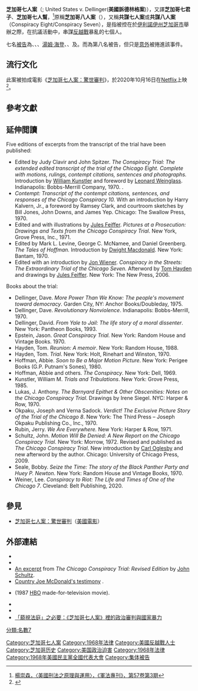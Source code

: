 {{Expand language|1=en|time=2021-05-16T10:16:13+00:00}}
{{关于||2020年改编电影|芝加哥七人案：驚世審判}}
'''芝加哥七人案'''（{{lang-en|Chicago Seven}}; United States v. Dellinger('''美國訴德林格案''')），又譯'''芝加哥七君子'''、'''芝加哥七人幫'''，<ref>[https://www.mnd.gov.tw/Upload/201107/(%E6%B3%95%E5%AD%B8%E8%AB%96%E8%、91%971)%E7%BE%8E%E5%9C%8B%E5%88%91%E6%B3%95%E4%B9%8B%E5%8E%9F%E7%90%86%E8%88%87%E9%81%8B%E7%94%A8--%E6%A5%8A%E5%B4%87%E6%A3%AE.PDF 楊崇森，〈美國刑法之原理與運用〉，《軍法專刊》，第57卷第3期]{{Dead link|date=2019年5月 |bot=InternetArchiveBot |fix-attempted=yes }}</ref>原稱'''芝加哥八人案'''（{{lang-en|Chicago Eight}}），又稱'''共謀七人案'''或'''共謀八人案'''（Conspiracy Eight/Conspiracy Seven），是指被控在{{link-en|1968年民主黨全國代表大會|1968 Democratic National Convention}}於[[伊利諾伊州|伊利諾伊州]][[芝加哥市|芝加哥市]]舉辦之際，在抗議活動中，串謀[[反戰運動|反越戰]]暴亂的七個人。

七名[[被告|被告]]為{{link-en|阿比·霍夫曼|Abbie Hoffman}}、{{link-en|傑利·魯賓|Jerry Rubin}}、{{link-en|大衛·德林格|David Dellinger}}、[[湯姆·海登|湯姆·海登]]、{{link-en|倫尼·戴維斯|Rennie Davis}}、{{link-en|約翰·弗羅因斯|John Froines}}及{{link-en|李·維納|Lee Weiner}}。而{{link-en|巴比·希爾|Bobby Seale}}為第八名被告，但只是[[意外|意外]]被捲進該事件。

== 流行文化 ==
此案被拍成電影《[[芝加哥七人案：驚世審判|芝加哥七人案：驚世審判]]》，於2020年10月16日在[[Netflix|Netflix]]上映<ref>{{cite web |title=影帝Eddie Redmayne演反戰青年 《芝加哥七人案：驚世審判》群星鬥演技 |url=https://topick.hket.com/article/2761424/%E3%80%90Netflix%E9%9B%BB%E5%BD%B1%E3%80%91%E5%BD%B1%E5%B8%9DEddie%20Redmayne%E6%BC%94%E5%8F%8D%E6%88%B0%E9%9D%92%E5%B9%B4%20%E3%80%8A%E8%8A%9D%E5%8A%A0%E5%93%A5%E4%B8%83%E4%BA%BA%E6%A1%88%EF%BC%9A%E9%A9%9A%E4%B8%96%E5%AF%A9%E5%88%A4%E3%80%8B%E7%BE%A4%E6%98%9F%E9%AC%A5%E6%BC%94%E6%8A%80%E3%80%90%E6%9C%89%E7%89%87%E3%80%91 |publisher=香港經濟日報 |accessdate=2020-10-27 |date=2020-09-24 |archive-date=2020-10-31 |archive-url=https://web.archive.org/web/20201031023001/https://topick.hket.com/article/2761424/%E3%80%90Netflix%E9%9B%BB%E5%BD%B1%E3%80%91%E5%BD%B1%E5%B8%9DEddie%20Redmayne%E6%BC%94%E5%8F%8D%E6%88%B0%E9%9D%92%E5%B9%B4%20%E3%80%8A%E8%8A%9D%E5%8A%A0%E5%93%A5%E4%B8%83%E4%BA%BA%E6%A1%88%EF%BC%9A%E9%A9%9A%E4%B8%96%E5%AF%A9%E5%88%A4%E3%80%8B%E7%BE%A4%E6%98%9F%E9%AC%A5%E6%BC%94%E6%8A%80%E3%80%90%E6%9C%89%E7%89%87%E3%80%91 |dead-url=no }}</ref>。

==參考文獻==
{{reflist}}

==延伸閲讀==
{{refbegin|2}}
;Five editions of excerpts from the transcript of the trial have been published:

* Edited by Judy Clavir and John Spitzer. ''The Conspiracy Trial: The extended edited transcript of the trial of the Chicago Eight. Complete with motions, rulings, contempt citations, sentences and photographs.'' Introduction by [[William_Kunstler|William Kunstler]] and foreword by [[Leonard_Weinglass|Leonard Weinglass]]. Indianapolis: Bobbs-Merrill Company, 1970. {{ISBN|0-224-00579-0}}. {{OCLC|16214206}}
* ''Contempt: Transcript of the contempt citations, sentences, and responses of the Chicago Conspiracy 10.'' With an introduction by Harry Kalvern, Jr., a foreword by Ramsey Clark, and courtroom sketches by Bill Jones, John Downs, and James Yep. Chicago: The Swallow Press, 1970.
* Edited and with illustrations by [[Jules_Feiffer|Jules Feiffer]]. ''Pictures at a Prosecution: Drawings and Texts from the Chicago Conspiracy Trial''. New York, Grove Press, Inc., 1971.
* Edited by Mark L. Levine, George C. McNamee, and Daniel Greenberg. ''The Tales of Hoffman.'' Introduction by [[Dwight_Macdonald|Dwight Macdonald]]. New York: Bantam, 1970.
* Edited with an introduction by [[Jon_Wiener|Jon Wiener]]. ''Conspiracy in the Streets: The Extraordinary Trial of the Chicago Seven.'' Afterword by [[Tom_Hayden|Tom Hayden]] and drawings by [[Jules_Feiffer|Jules Feiffer]]. New York: The New Press, 2006. {{ISBN|978-1-56584-833-7}}

;Books about the trial:

* Dellinger, Dave.  ''More Power Than We Know: The people's movement toward democracy''. Garden City, NY: Anchor Books/Doubleday, 1975. {{ISBN|0-385-00178-9}}
* Dellinger, Dave.  ''Revolutionary Nonviolence''. Indianapolis: Bobbs-Merrill, 1970.
* Dellinger, David.  ''From Yale to Jail: The life story of a moral dissenter''. New York: Pantheon Books, 1993. {{ISBN|0-679-40591-7}}
* Epstein, Jason. ''Great Conspiracy Trial.'' New York: Random House and Vintage Books. 1970. {{ISBN|0-394-41906-5}}
* Hayden, Tom.  ''Reunion: A memoir''. New York: Random House, 1988.
* Hayden, Tom.  ''Trial''. New York: Holt, Rinehart and Winston, 1970. {{ISBN|003-085385-0}}
* Hoffman, Abbie. ''Soon to Be a Major Motion Picture''. New York: Perigee Books (G.P. Putnam's Sones), 1980.
* Hoffman, Abbie and others. ''The Conspiracy''. New York: Dell, 1969. {{OCLC|53923}}
* Kunstler, William M. ''Trials and Tribulations''. New York: Grove Press, 1985. {{ISBN|0-394-54611-3}}
* Lukas, J. Anthony. ''The Barnyard Epithet & Other Obscenities: Notes on the Chicago Conspiracy Trial''. Drawings by Irene Siegel. NYC: Harper & Row, 1970.
* Okpaku, Joseph and Verna Sadock. ''Verdict! The Exclusive Picture Story of the Trial of the Chicago 8''. New York: The Third Press – Joseph Okpaku Publishing Co., Inc., 1970.
* Rubin, Jerry. ''We Are Everywhere.'' New York: Harper & Row, 1971. {{ISBN|006-013724-X}}
* Schultz, John. ''Motion Will Be Denied: A New Report on the Chicago Conspiracy Trial''. New York: Morrow, 1972. Revised and published as ''The Chicago Conspiracy Trial''. New introduction by [[Carl_Oglesby|Carl Oglesby]] and new afterword by the author. Chicago: University of Chicago Press, 2009. {{ISBN|978-0-226-74114-7}}
* Seale, Bobby. ''Seize the Time: The story of the Black Panther Party and Huey P. Newton''. New York: Random House and Vintage Books, 1970.
* Weiner, Lee. '' Conspiracy to Riot: The Life and Times of One of the Chicago 7''. Cleveland: Belt Publishing, 2020.  {{ISBN|9781948742689}}
{{refend}}

==參見==
*[[芝加哥七人案：驚世審判|芝加哥七人案：驚世審判]]（[[美國電影|美國電影]]）

==外部連結==
* {{cite book |first=Douglas O. |last=Linder |author-link=Doug Linder |chapter-url=http://famous-trials.com/chicago8 |chapter='The Chicago Eight' (or 'Chicago Seven') Trial (1969–1970) |url=https://famous-trials.com/ |title=Famous Trials |access-date=December 6, 2020 |archive-date=2021-05-01 |archive-url=https://web.archive.org/web/20210501041900/https://famous-trials.com/ |dead-url=no }}
* {{cite web |first=Douglas |last=Linder |author-link=Doug Linder |url=http://jurist.law.pitt.edu/trials2.htm |title=The Chicago Seven |work=jurist.law.pitt.edu |publisher=[[University_of_Pittsburgh_Law_School|University of Pittsburgh Law School]] |archive-url=https://web.archive.org/web/20140713062354/http://jurist.law.pitt.edu/trials2.htm |archive-date=2014-07-13 }}
* [http://www.press.uchicago.edu/Misc/Chicago/741147.html An excerpt] {{Wayback|url=http://www.press.uchicago.edu/Misc/Chicago/741147.html |date=20210107231553 }} from ''The Chicago Conspiracy Trial: Revised Edition'' by [[John_Schultz_(writer)|John Schultz]].
* [http://www.countryjoe.com/chicago.htm Country Joe McDonald's testimony] {{Wayback|url=http://www.countryjoe.com/chicago.htm |date=20210126022103 }}.
* {{IMDb title|id=0092780|title=Conspiracy: The Trial of the Chicago 8}} (1987 [[HBO|HBO]] made-for-television movie).
* {{IMDb title|0905979|Chicago 10 (2007)}}
* {{IMDb title|1070874|The Trial of the Chicago 7}}
*[https://opinion.udn.com/opinion/story/120617/5072361?form=udn_ch2_common3_cate 「藐視法庭」之必要：《芝加哥七人案》裡的政治審判與國家暴力]

{{Chicago Seven|state=collapsed}}

[[Category:芝加哥七人案|Category:芝加哥七人案]]
[[Category:1968年法律|Category:1968年法律]]
[[Category:美國反越戰人士|Category:美國反越戰人士]]
[[Category:芝加哥历史|Category:芝加哥历史]]
[[Category:美国政治迫害|Category:美国政治迫害]]
[[Category:1968年法律|Category:1968年法律]]
[[Category:1968年美國民主黨全國代表大會|Category:1968年美國民主黨全國代表大會]]
[[分類:名數7|分類:名數7]]
[[Category:集体被告|Category:集体被告]]